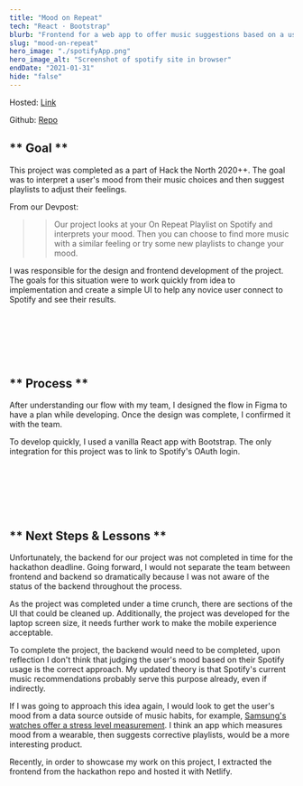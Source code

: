 ```yaml
---
title: "Mood on Repeat"
tech: "React · Bootstrap"
blurb: "Frontend for a web app to offer music suggestions based on a user's spotify activity."
slug: "mood-on-repeat"
hero_image: "./spotifyApp.png"
hero_image_alt: "Screenshot of spotify site in browser"
endDate: "2021-01-31"
hide: "false"
---
```


Hosted: [Link](https://gallant-curran-5ef20d.netlify.app)

Github: [Repo](https://github.com/Cormac-C/htn-spotify-fe)

## ** Goal **

This project was completed as a part of Hack the North 2020++.
The goal was to interpret a user's mood from their music choices and then suggest playlists to adjust their feelings.

From our Devpost:

> > Our project looks at your On Repeat Playlist on Spotify and interprets your mood.
> > Then you can choose to find more music with a similar feeling or try some new playlists to change your mood.

I was responsible for the design and frontend development of the project.
The goals for this situation were to work quickly from idea to implementation
and create a simple UI to help any novice user connect to Spotify and see their results.

<br />
<br />
<br />
<br />
<br />

## ** Process **

After understanding our flow with my team, I designed the flow in Figma to have a plan while developing.
Once the design was complete, I confirmed it with the team.

To develop quickly, I used a vanilla React app with Bootstrap.
The only integration for this project was to link to Spotify's OAuth login.

<br />
<br />
<br />
<br />
<br />

## ** Next Steps & Lessons **

Unfortunately, the backend for our project was not completed in time for the hackathon deadline.
Going forward, I would not separate the team between frontend and backend so dramatically because I was not aware of the status of the backend throughout the process.

As the project was completed under a time crunch, there are sections of the UI that could be cleaned up.
Additionally, the project was developed for the laptop screen size, it needs further work to make the mobile experience acceptable.

To complete the project, the backend would need to be completed, upon reflection I don't think that judging the user's mood based on their Spotify usage is the correct approach.
My updated theory is that Spotify's current music recommendations probably serve this purpose already, even if indirectly.

If I was going to approach this idea again, I would look to get the user's mood from a data source outside of music habits, for example, [Samsung's watches offer a stress level measurement](https://www.samsung.com/us/support/answer/ANS00080574/).
I think an app which measures mood from a wearable, then suggests corrective playlists, would be a more interesting product.

Recently, in order to showcase my work on this project, I extracted the frontend from the hackathon repo and hosted it with Netlify.

<br />
<br />
<br />
<br />
<br />
